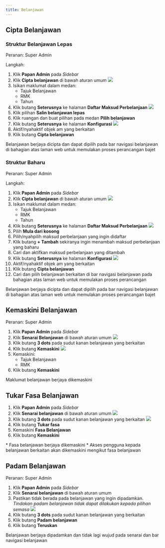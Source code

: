 ```yaml
---
title: Belanjawan
---
```


## Cipta Belanjawan

### Struktur Belanjawan Lepas
Peranan: Super Admin

Langkah:
1. Klik **Papan Admin** pada *Sidebar*
2. Klik **Cipta belanjawan** di bawah aturan umum
![](./images/cipta1.png)
3. Isikan maklumat dalam medan:
    * Tajuk Belanjawan
    * RMK
    * Tahun
4. Klik butang **Seterusnya** ke halaman **Daftar Maksud Perbelanjaan**
![](./images/cipta2a.png)
5. Klik pilihan **Salin belanjawan lepas**
6. Klik ruangan dan buat pilihan pada medan **Pilih belanjawan**
7. Klik butang **Seterusnya** ke halaman **Konfigurasi**
![](./images/cipta3.png)
8. Aktif/nyahaktif objek am yang berkaitan
9. Klik butang **Cipta belanjawan**

<Callout title="Outcome"> 
Belanjawan berjaya dicipta dan dapat dipilih pada bar navigasi belanjawan di bahagian atas laman web untuk memulakan proses perancangan bajet
</Callout>

### Struktur Baharu
Peranan: Super Admin

Langkah:
1. Klik **Papan Admin** pada *Sidebar*
2. Klik **Cipta belanjawan** di bawah aturan umum
![](./images/cipta1.png)
3. Isikan maklumat dalam medan:
    * Tajuk Belanjawan
    * RMK
    * Tahun
4. Klik butang **Seterusnya** ke halaman **Daftar Maksud Perbelanjaan**
![](./images/cipta2b.png)
5. Pilih **Mula dari kosong**
6. Pilih/nyahpilih maksud perbelanjaan yang ingin didaftar
7. Klik butang **+ Tambah** sekiranya ingin menambah maksud perbelanjaan yang baharu
8. Cari dan aktifkan maksud perbelanjaan yang ditambah
9. Klik butang **Seterusnya** ke halaman **Konfigurasi**
![](./images/cipta3.png)
10. Aktif/nyahaktif objek am yang berkaitan
11. Klik butang **Cipta belanjawan**
12. Cari dan pilih belanjawan berkaitan di bar navigasi belanjawan pada bahagian atas laman web untuk memulakan proses perancangan

<Callout title="Outcome">
Belanjawan berjaya dicipta dan dapat dipilih pada bar navigasi belanjawan di bahagian atas laman web untuk memulakan proses perancangan bajet
</Callout>

## Kemaskini Belanjawan
Peranan: Super Admin

1. Klik **Papan Admin** pada *Sidebar*
2. Klik **Senarai Belanjawan** di bawah aturan umum
![](./images/belanjawan1a.png)
3. Klik butang **3 dots** pada sudut kanan belanjawan yang berkaitan
4. Klik butang **Kemaskini**
![](./images/belanjawan1b.png)
5. Kemaskini:
    * Tajuk Belanjawan
    * RMK
6. Klik butang **Kemaskini**

<Callout title="Outcome"> 
Maklumat belanjawan berjaya dikemaskini
</Callout>

## Tukar Fasa Belanjawan
1. Klik **Papan Admin** pada *Sidebar*
2. Klik **Senarai belanjawan** di bawah aturan umum
![](./images/belanjawan2a.png)
3. Klik butang **3 dots** pada sudut kanan belanjawan yang berkaitan
![](./images/belanjawan2b.png)
4. Klik butang **Tukar fasa**
5. Kemaskini **Fasa Belanjawan**
6. Klik butang **Kemaskini**

<Callout title="Outcome">
* Fasa belanjawan berjaya dikemaskini 
* Akses pengguna kepada belanjawan berkaitan akan dikemaskini mengikut fasa belanjawan
</Callout>

## Padam Belanjawan
Peranan: Super Admin

1. Klik **Papan Admin** pada *Sidebar*
2. Klik **Senarai belanjawan** di bawah aturan umum
3. Pastikan tidak berada pada belanjawan yang ingin dipadamkan. *Tindakan padam belanjawan tidak dapat dilakukan kepada pilihan semasa*
![](./images/belanjawan3.png)
4. Klik butang **3 dots** pada sudut kanan belanjawan yang berkaitan
5. Klik butang **Padam belanjawan**
6. Klik butang **Teruskan**

<Callout title="Outcome">
Belanjawan berjaya dipadamkan dan tidak lagi wujud pada senarai dan bar navigasi belanjawan
</Callout>
